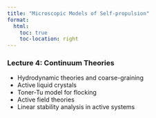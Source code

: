 ```yaml
---
title: "Microscopic Models of Self-propulsion"
format:
  html:
    toc: true
    toc-location: right
---
```



### Lecture 4: Continuum Theories
- Hydrodynamic theories and coarse-graining
- Active liquid crystals
- Toner-Tu model for flocking
- Active field theories
- Linear stability analysis in active systems

